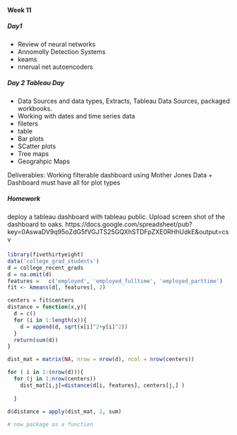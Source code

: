 #### Week 11 
##### Day1 
+ Review of neural networks
+ Annomolly Detection Systems
* keams 
* nnerual net autoencoders


##### Day 2 Tableau Day

+ Data Sources and data types, Extracts, Tableau Data Sources, packaged workbooks.
+ Working with dates and time series data
+ fileters
+ table 
+ Bar plots
+ SCatter plots
+ Tree maps
+ Geograhpic Maps


Deliverables:
Working filterable dashboard using Mother Jones Data
+ Dashboard must have all for plot types

##### Homework
deploy a tableau dashboard with tableau public.  Upload screen shot of the dashboard to oaks.
https://docs.google.com/spreadsheet/pub?key=0AswaDV9q95oZdG5fVGJTS25GQXhSTDFpZXE0RHhUdkE&output=csv


#### 
```r
library(fivethirtyeight)
data('college_grad_students')
d = college_recent_grads
d = na.omit(d)
features =   c('employed', 'employed_fulltime', 'employed_parttime')             
fit <- kmeans(d[, features], 2)

centers = fit$centers
distance = function(x,y){
  d = c()
  for (i in 1:length(x)){
    d = append(d, sqrt(x[i]^2+y[i]^2))
  }
  return(sum(d))
}

dist_mat = matrix(NA, nrow = nrow(d), ncol = nrow(centers))

for ( i in 1:(nrow(d))){
  for (j in 1:nrow(centers))
    dist_mat[i,j]=distance(d[i, features], centers[j,] )
    
  }
  
d$distance = apply(dist_mat, 1, sum)

# now package as a function

```




